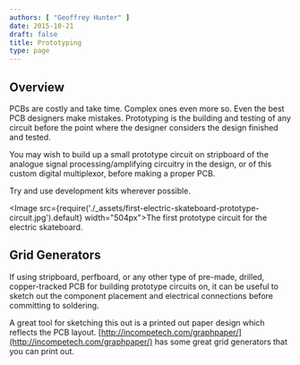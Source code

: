 ```yaml
---
authors: [ "Geoffrey Hunter" ]
date: 2015-10-21
draft: false
title: Prototyping
type: page
---
```


## Overview

PCBs are costly and take time. Complex ones even more so. Even the best PCB designers make mistakes. Prototyping is the building and testing of any circuit before the point where the designer considers the design finished and tested.

You may wish to build up a small prototype circuit on stripboard of the analogue signal processing/amplifying circuitry in the design, or of this custom digital multiplexor, before making a proper PCB.

Try and use development kits wherever possible.

<Image src={require('./_assets/first-electric-skateboard-prototype-circuit.jpg').default} width="504px">The first prototype circuit for the electric skateboard.</Image>

## Grid Generators

If using stripboard, perfboard, or any other type of pre-made, drilled, copper-tracked PCB for building prototype circuits on, it can be useful to sketch out the component placement and electrical connections before committing to soldering.

A great tool for sketching this out is a printed out paper design which reflects the PCB layout. [http://incompetech.com/graphpaper/](http://incompetech.com/graphpaper/) has some great grid generators that you can print out.
